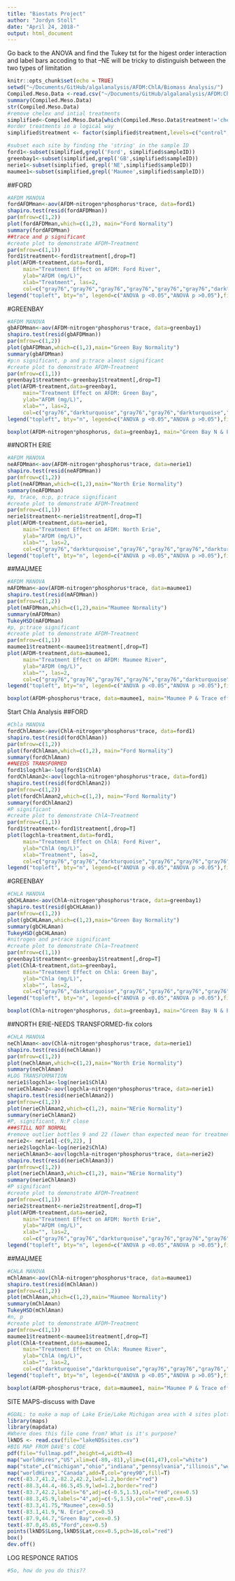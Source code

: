 ```yaml
---
title: "Biostats Project"
author: "Jordyn Stoll"
date: "April 24, 2018-"
output: html_document
---
```

Go back to the ANOVA and find the Tukey tst for the higest order interaction and label bars accoding to that
--NE will be tricky to distinguish between the two types of limitation
```r
knitr::opts_chunk$set(echo = TRUE)
setwd("~/Documents/GitHub/algalanalysis/AFDM:ChlA/Biomass Analysis/")
Compiled.Meso.Data <-read.csv("~/Documents/GitHub/algalanalysis/AFDM:ChlA/Compiled Meso Data.csv")
summary(Compiled.Meso.Data)
str(Compiled.Meso.Data)
#remove chelex and intial treatments
simplified<-Compiled.Meso.Data[which(Compiled.Meso.Data$treatment!='chelex'& Compiled.Meso.Data$treatment!='initial'),]
#order treatments in a logical way
simplified$treatment <- factor(simplified$treatment,levels=c("control","nitrogen","phosphorus","trace","n+p","n+trace","p+trace","n+p+trace"))

#subset each site by finding the 'string' in the sample ID
ford1<-subset(simplified,grepl('Ford', simplified$sampleID))
greenbay1<-subset(simplified,grepl('GB',simplified$sampleID))
nerie1<-subset(simplified, grepl('NE',simplified$sampleID))
maumee1<-subset(simplified,grepl('Maumee',simplified$sampleID))
```
##FORD
```r
#AFDM MANOVA
fordAFDMman<-aov(AFDM~nitrogen*phosphorus*trace, data=ford1)
shapiro.test(resid(fordAFDMman))
par(mfrow=c(1,2))
plot(fordAFDMman,which=c(1,2), main="Ford Normality")
summary(fordAFDMman)
##trace and p significant
#create plot to demonstrate AFDM~Treatment
par(mfrow=c(1,1))
ford1$treatment<-ford1$treatment[,drop=T]
plot(AFDM~treatment,data=ford1,
     main="Treatment Effect on AFDM: Ford River",
     ylab="AFDM (mg/L)",
     xlab="Treatment", las=2,
     col=c("gray76","gray76","gray76","gray76","gray76","gray76","darkturquoise","darkturquoise"))
legend("topleft", bty="n", legend=c("ANOVA p <0.05","ANOVA p >0.05"),fill=c("darkturquoise","gray76"), cex=0.8)
```
#GREENBAY
```r
#AFDM MANOVA
gbAFDMman<-aov(AFDM~nitrogen*phosphorus*trace, data=greenbay1)
shapiro.test(resid(gbAFDMman))
par(mfrow=c(1,2))
plot(gbAFDMman,which=c(1,2),main="Green Bay Normality")
summary(gbAFDMman)
#p:n significant, p and p:trace almost significant 
#create plot to demonstrate AFDM~Treatment
par(mfrow=c(1,1))
greenbay1$treatment<-greenbay1$treatment[,drop=T]
plot(AFDM~treatment,data=greenbay1,
     main="Treatment Effect on AFDM: Green Bay",
     ylab="AFDM (mg/L)",
     xlab="", las=2,
     col=c("gray76","darkturquoise","gray76","gray76","darkturquoise","gray76","gray76","gray76"))
legend("topleft", bty="n", legend=c("ANOVA p <0.05","ANOVA p >0.05"),fill=c("darkturquoise","gray76"), cex=0.8)

boxplot(AFDM~nitrogen*phosphorus, data=greenbay1, main="Green Bay N & P effect on AFDM", xlab="Treatment Nitrogen*Phosphorus",ylab="AFDM mg/L")
```
##NORTH ERIE
```r
#AFDM MANOVA
neAFDMman<-aov(AFDM~nitrogen*phosphorus*trace, data=nerie1)
shapiro.test(resid(neAFDMman))
par(mfrow=c(1,2))
plot(neAFDMman,which=c(1,2),main="North Erie Normality")
summary(neAFDMman)
#p, trace, n:p, p:trace significant 
#create plot to demonstrate AFDM~Treatment
par(mfrow=c(1,1))
nerie1$treatment<-nerie1$treatment[,drop=T]
plot(AFDM~treatment,data=nerie1,
     main="Treatment Effect on AFDM: North Erie",
     ylab="AFDM (mg/L)",
     xlab="", las=2,
     col=c("gray76","darkturquoise","gray76","gray76","gray76","darkturquoise","darkturquoise","darkturquoise"))
legend("topleft", bty="n", legend=c("ANOVA p <0.05","ANOVA p >0.05"),fill=c("darkturquoise","gray76"), cex=0.8)
```
##MAUMEE
```r
#AFDM MANOVA
mAFDMman<-aov(AFDM~nitrogen*phosphorus*trace, data=maumee1)
shapiro.test(resid(mAFDMman))
par(mfrow=c(1,2))
plot(mAFDMman,which=c(1,2),main="Maumee Normality")
summary(mAFDMman)
TukeyHSD(mAFDMman)
#p, p:trace significant
#create plot to demonstrate AFDM~Treatment
par(mfrow=c(1,1))
maumee1$treatment<-maumee1$treatment[,drop=T]
plot(AFDM~treatment,data=maumee1,
     main="Treatment Effect on AFDM: Maumee River",
     ylab="AFDM (mg/L)",
     xlab="", las=2,
     col=c("gray76","gray76","gray76","gray76","gray76","darkturquoise","darkturquoise","gray76"))
legend("topleft", bty="n", legend=c("ANOVA p <0.05","ANOVA p >0.05"),fill=c("darkturquoise","gray76"), cex=0.8)

boxplot(AFDM~phosphorus*trace, data=maumee1, main="Maumee P & Trace effect on AFDM", ylab="AFDM (mg/L)", xlab="Treatment Phosphorus*Trace metals")

```

Start Chla Analysis
##FORD
```r
#Chla MANOVA
fordChlAman<-aov(ChlA~nitrogen*phosphorus*trace, data=ford1)
shapiro.test(resid(fordChlAman))
par(mfrow=c(1,2))
plot(fordChlAman,which=c(1,2), main="Ford Normality")
summary(fordChlAman)
##NEEDS TRANSFORMED
ford1$logchla<-log(ford1$ChlA)
fordChlAman2<-aov(logchla~nitrogen*phosphorus*trace, data=ford1)
shapiro.test(resid(fordChlAman2))
par(mfrow=c(1,2))
plot(fordChlAman2,which=c(1,2), main="Ford Normality")
summary(fordChlAman2)
#P significant
#create plot to demonstrate ChlA~Treatment
par(mfrow=c(1,1))
ford1$treatment<-ford1$treatment[,drop=T]
plot(logchla~treatment,data=ford1,
     main="Treatment Effect on ChlA: Ford River",
     ylab="ChlA (mg/L)",
     xlab="Treatment", las=2,
     col=c("gray76","gray76","darkturquoise","gray76","gray76","gray76","gray76","gray76"))
legend("topleft", bty="n", legend=c("ANOVA p <0.05","ANOVA p >0.05"),fill=c("darkturquoise","gray76"), cex=0.8)
```
#GREENBAY
```r
#CHLA MANOVA
gbCHLAman<-aov(ChlA~nitrogen*phosphorus*trace, data=greenbay1)
shapiro.test(resid(gbCHLAman))
par(mfrow=c(1,2))
plot(gbCHLAman,which=c(1,2),main="Green Bay Normality")
summary(gbCHLAman)
TukeyHSD(gbCHLAman)
#nitrogen and p+trace significant
#create plot to demonstrate Chla~Treatment
par(mfrow=c(1,1))
greenbay1$treatment<-greenbay1$treatment[,drop=T]
plot(ChlA~treatment,data=greenbay1,
     main="Treatment Effect on Chla: Green Bay",
     ylab="Chla (mg/L)",
     xlab="", las=2,
     col=c("gray76","darkturquoise","gray76","gray76","gray76","gray76","darkturquoise","gray76"))
legend("topleft", bty="n", legend=c("ANOVA p <0.05","ANOVA p >0.05"),fill=c("darkturquoise","gray76"), cex=0.8)

boxplot(Chla~nitrogen*phosphorus, data=greenbay1, main="Green Bay N & P effect on Chla", xlab="Treatment Nitrogen*Phosphorus",ylab="Chla mg/L")
```
##NORTH ERIE-NEEDS TRANSFORMED-fix colors
```r
#CHLA MANOVA
neChlAman<-aov(ChlA~nitrogen*phosphorus*trace, data=nerie1)
shapiro.test(resid(neChlAman))
par(mfrow=c(1,2))
plot(neChlAman,which=c(1,2),main="North Erie Normality")
summary(neChlAman)
#LOG TRANSFORMATION
nerie1$logchla<-log(nerie1$ChlA)
nerieChlAman2<-aov(logchla~nitrogen*phosphorus*trace, data=nerie1)
shapiro.test(resid(nerieChlAman2))
par(mfrow=c(1,2))
plot(nerieChlAman2,which=c(1,2), main="NErie Normality")
summary(nerieChlAman2)
#P, significant, N:P close
###STILL NOT NORMAL
#remove outlier bottles 9 and 22 (lower than expected mean for treatmen)
nerie2<- nerie1[-c(9,22), ]
nerie2$logchla<-log(nerie2$ChlA)
nerieChlAman3<-aov(logchla~nitrogen*phosphorus*trace, data=nerie2)
shapiro.test(resid(nerieChlAman3))
par(mfrow=c(1,2))
plot(nerieChlAman3,which=c(1,2), main="NErie Normality")
summary(nerieChlAman3)
#P significant
#create plot to demonstrate AFDM~Treatment
par(mfrow=c(1,1))
nerie2$treatment<-nerie2$treatment[,drop=T]
plot(AFDM~treatment,data=nerie2,
     main="Treatment Effect on AFDM: North Erie",
     ylab="AFDM (mg/L)",
     xlab="", las=2,
     col=c("gray76","gray76","darkturquoise","gray76","gray76","gray76","gray76","gray76"))
legend("topleft", bty="n", legend=c("ANOVA p <0.05","ANOVA p >0.05"),fill=c("darkturquoise","gray76"), cex=0.8)
```
##MAUMEE
```r
#CHLA MANOVA
mChlAman<-aov(ChlA~nitrogen*phosphorus*trace, data=maumee1)
shapiro.test(resid(mChlAman))
par(mfrow=c(1,2))
plot(mChlAman,which=c(1,2),main="Maumee Normality")
summary(mChlAman)
TukeyHSD(mChlAman)
#n, p
#create plot to demonstrate AFDM~Treatment
par(mfrow=c(1,1))
maumee1$treatment<-maumee1$treatment[,drop=T]
plot(ChlA~treatment,data=maumee1,
     main="Treatment Effect on ChlA: Maumee River",
     ylab="ChlA (mg/L)",
     xlab="", las=2,
     col=c("darkturquoise","darkturquoise","gray76","gray76","gray76","gray76","gray76","gray76"))
legend("topleft", bty="n", legend=c("ANOVA p <0.05","ANOVA p >0.05"),fill=c("darkturquoise","gray76"), cex=0.8)

boxplot(AFDM~phosphorus*trace, data=maumee1, main="Maumee P & Trace effect on AFDM", ylab="AFDM (mg/L)", xlab="Treatment Phosphorus*Trace metals")

```
SITE MAPS-discuss with Dave
```r
#GOAL: to make a map of Lake Erie/Lake Michigan area with 4 sites plotted
library(maps)
library(mapdata)
#Where does this file come from? What is it's purpose?
lkNDS <- read.csv(file="lakeNDSsites.csv")
#BIG MAP FROM DAVE's CODE
pdf(file="fullmap.pdf",height=4,width=4)
map("worldHires","US",xlim=c(-89,-81),ylim=c(41,47),col="white")
map("state",c("michigan","ohio","indiana","pennsylvania","illinois","west virginia","wisconsin"),add=T,col="grey90",fill=T)
map("worldHires","Canada",add=T,col="grey90",fill=T)
rect(-83.7,41.2,-82.2,42.2,lwd=1.2,border="red")
rect(-88.3,44.4,-86.5,45.9,lwd=1.2,border="red")
text(-83.7,42.2,labels="6",adj=c(-0.5,1.5),col="red",cex=0.5)
text(-88.3,45.9,labels="4",adj=c(-5,1.5),col="red",cex=0.5)
text(-83.3,41.75,"Maumee",cex=0.5)
text(-83.1,41.9,"N. Erie",cex=0.5)
text(-87.9,44.7,"Green Bay",cex=0.5)
text(-87.0,45.65,"Ford",cex=0.5)
points(lkNDS$Long,lkNDS$Lat,cex=0.5,pch=16,col="red")
box()
dev.off()


```
LOG RESPONCE RATIOS
```r
#So, how do you do this??
  



```

